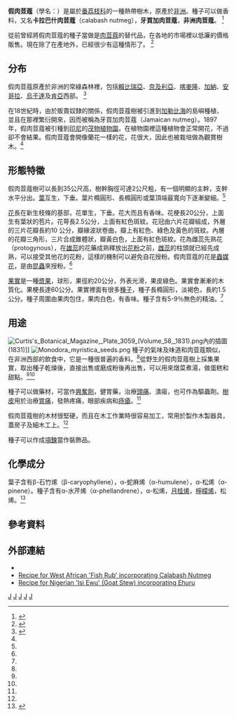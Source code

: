 {{Speciesbox
| taxon = Monodora myristica
| binomial_authority = [[Dunal|Dunal]]
| image = Monodora_myristica_(Annonaceae)_in_the_Dja_Faunal_Reserve.jpg
| image_caption = 假肉荳蔻的花
}}
'''假肉荳蔻'''（學名：''{{lang|la|Monodora myristica}}''）是屬於[[番荔枝科|番荔枝科]]的一種熱帶樹木，原產於[[非洲|非洲]]。種子可以做香料，又名'''卡拉巴什肉荳蔻'''（calabash nutmeg），'''牙買加肉荳蔻'''，'''非洲肉荳蔻'''。
<ref name=Burkill>{{cite book|last=Burkill|first=H.M.|title=The useful plants of West tropical Africa|year=1985|publisher=Royal Botanic Gardens|location=Kew|isbn=978-0-947643-01-0|edition=Ed. 2.}}</ref>

從前曾經將假肉荳蔻的種子當做是[[肉荳蔻|肉荳蔻]]的替代品，在各地的市場裡以低廉的價格販售。現在除了在產地外，已經很少有這種情形了。
<ref name=Celtnet>{{cite web|last=Celtnet Recipes|title=Calabash Nutmeg Information Page|url=http://www.celtnet.org.uk/recipes/spice-entry.php?term=Calabash%20Nutmeg|accessdate=2014-10-06|archive-date=2015-04-05|archive-url=https://web.archive.org/web/20150405224326/http://www.celtnet.org.uk/recipes/spice-entry.php?term=Calabash%20Nutmeg|dead-url=no}}</ref>

== 分布 ==
假肉荳蔻原產於非洲的常綠森林裡，包括[[賴比瑞亞|賴比瑞亞]]、[[奈及利亞|奈及利亞]]、[[喀麥隆|喀麥隆]]、[[加納|加納]]、[[安哥拉|安哥拉]]、[[烏干達|烏干達]]及[[肯亞|肯亞]]西部。
<ref name=Weiss>{{cite book|last=Weiss|first=E.A.|title=Spice Crops|year=2002|publisher=CABI Publishing|location=Oxon|isbn=0-85199-605-1|pages=102–103}}</ref>

在18世紀時，由於販賣奴隸的關係，假肉荳蔻樹被引進到[[加勒比海|加勒比海]]的島嶼種植，並且在那裡繁衍開來，因而被稱為牙買加肉荳蔻（Jamaican nutmeg）。1897年，假肉荳蔻被引種到[[印尼|印尼]]的[[茂物植物園|茂物植物園]]，在植物園裡這種植物會正常開花，不過卻不會結果。假肉荳蔻會開像蘭花一樣的花，花很大，因此也被栽培做為觀賞樹木。<ref name=Weiss />

== 形態特徵 ==
假肉荳蔻樹可以長到35公尺高，樹幹胸徑可達2公尺粗，有一個明顯的主幹，支幹水平分出。[[葉|葉]]互生，下垂。葉片橢圓形、長橢圓形或葉頂端最寬向下逐漸變細。<ref name=Weiss />

[[花|花]]長在新生枝條的基部，花單生，下垂。花大而且有香味。花梗長20公分，上面生有葉狀的苞片。花萼長2.5公分，上面有紅色斑紋。花冠由六片花瓣組成，外層的三片花瓣長約10 公分，瓣緣波狀卷曲，瓣上有紅色、綠色及黃色的斑紋。內層的花瓣三角形，三片合成錐體狀，瓣黃白色，上面有紅色斑紋。花為雌蕊先熟花（protogynous），在[[雄蕊|雄蕊]]的花藥成熟釋放出[[花粉|花粉]]之前，[[雌蕊|雌蕊]]的柱頭就已經先成熟，可以接受其他花的花粉，這樣的機制可以避免自花授粉。假肉荳蔻的花是[[蟲媒花|蟲媒花]]，是由[[昆蟲|昆蟲]]來授粉。<ref name=Weiss />

[[果實|果實]]是一種[[漿果|漿果]]，球形，果徑約20公分，外表光滑，果皮綠色。果實會漸漸的木質化。果梗長達60公分。果實裡面有很多[[種子|種子]]，種子長橢圓形，淡褐色，長約1.5公分。種子周圍由果肉包住，果肉白色，有香味。種子含有5-9％無色的精油。<ref name=Weiss />

== 用途 ==
[[File:Curtis's_Botanical_Magazine,_Plate_3059_(Volume_58,_1831).png|right]]內的插圖 (1831)]]
[[File:Monodora_myristica_seeds.png|right]]
種子的氣味及味道和肉荳蔻類似，在非洲西部的飲食中，它是一種很普遍的香料。<ref name=Celtnet />從野生的假肉荳蔻樹上採集果實，取出種子乾燥後，直接出售或磨成粉後再出售，可以用來燉菜煮湯，做蛋糕和甜點。<ref name=Celtnet /><ref name=Weiss />

種子可以做藥材，可當作[[興奮劑|興奮劑]]，健胃藥，治療[[頭痛|頭痛]]、潰瘍，也可作為驅蟲劑。[[樹皮|樹皮]]用於治療[[胃痛|胃痛]]，發熱疼痛，眼部疾病和[[痔瘡|痔瘡]]。<ref name=Weiss />

假肉荳蔻樹的木材很堅硬，而且在木工作業時很容易加工，常用於製作木製器具，蓋房子及細木工上。<ref name=Weiss />

種子可以作成[[項鍊|項鍊]]當作裝飾品。

== 化學成分 ==
葉子含有β-石竹烯（β-caryophyllene），α-蛇麻烯（α-humulene），α-松烯（α-pinene）。種子含有α-水芹烯（α-phellandrene），α-松烯，[[月桂烯|月桂烯]]，[[檸檬烯|檸檬烯]]，松烯。<ref name=Fournier>{{cite journal|last=Fournier|first=G.|author2=et al.|title=''Annonaceae'' essential oils: a review|journal=Journal of Essential Oil Research|year=1999|volume=11|pages=131–142}}</ref>

== 參考資料 ==
{{reflist}}

== 外部連結 ==
* {{Commonscat-inline|Monodora myristica|假肉荳蔻}}
* [https://web.archive.org/web/20070927002749/http://www.celtnet.org.uk/recipes/miscellaneous/fetch-recipe.php?rid=misc-west-african-fish-rub Recipe for West African 'Fish Rub' incorporating Calabash Nutmeg]
* [https://web.archive.org/web/20070927002921/http://www.celtnet.org.uk/recipes/miscellaneous/fetch-recipe.php?rid=misc-isi-ewu Recipe for Nigerian 'Isi Ewu' (Goat Stew) incorporating Ehuru]

{{Taxonbar}}
[[Category:假肉荳蔻屬|J]]
[[Category:藥用植物|J]]
[[Category:香料|J]]
[[Category:非洲飲食|J]]
[[Category:食用增稠剂|J]]